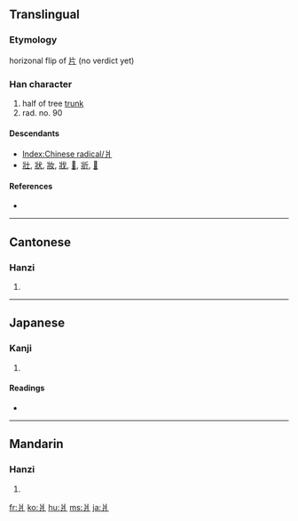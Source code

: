 ==Translingual==

{{stroke order|type=animate}}

===Etymology===
horizonal flip of [[片]] (no verdict yet)

===Han character===
{{Han char|rn=90|rad=爿|as=00|sn=4|four=2220<sub>0</sub>|canj=女中一 (VLM)}}

# half of tree [[trunk]]
# rad. no. 90

====Descendants====
* [[Index:Chinese radical/爿]]
* [[壯]], [[狀]], [[妝]], [[戕]], [[𢪇]], [[斨]], [[𧢼]]

====References====
* {{Han ref|kx=0691.090|dkj=19758|dj=1104.050|hdz=42374.010|uh=723F|ud=29247|bh=C962|bd=51554}}

----

==Cantonese==

===Hanzi===
{{yue-hanzi|jyut=|y=baan2, cheung4}}

# {{defn|Cantonese|sort=爿00}}

----

==Japanese==

===Kanji===
{{ja-kanji|grade=|rs=爿00}}

# {{defn|Japanese|sort=爿00}}

====Readings====
* {{ja-readings|on=[[しょう]] (shō)|kun=[[だい]] (dai), [[きぎれ]] (kigire)}}

----

==Mandarin==

===Hanzi===
{{cmn-hanzi|pin=[[qiáng]] ([[qiang2]])|wg=ch'iang<sup>2</sup>}}

# {{defn|Mandarin|sort=爿00}}

[[fr:爿]]
[[ko:爿]]
[[hu:爿]]
[[ms:爿]]
[[ja:爿]]